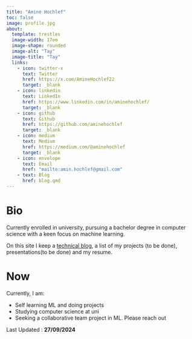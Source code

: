 ```yaml
---
title: "Amine Hochlef"
toc: false
image: profile.jpg
about:
  template: trestles
  image-width: 17em
  image-shape: rounded
  image-alt: "Tay"
  image-title: "Tay"
  links:
    - icon: twitter-x
      text: Twitter
      href: https://x.com/AmineHochlef22
      target: _blank
    - icon: linkedin
      text: LinkedIn
      href: https://www.linkedin.com/in/aminehochlef/
      target: _blank
    - icon: github
      text: Github
      href: https://github.com/aminehochlef
      target: _blank
    - icon: medium
      text: Medium
      href: https://medium.com/@aminehochlef
      target: _blank
    - icon: envelope
      text: Email
      href: "mailto:amin.hochlef@gmail.com"
    - text: Blog
      href: blog.qmd
---
```


# Bio

Currently enrolled in university, pursuing a bachelor degree in computer science with a keen focus on machine learning.

On this site I keep a [technical blog](blog.qmd), a list of my projects (to be done), presentations(to be done) and my resume.

# Now

Currently, I am:

* Self learning ML and doing projects
* Studying computer science at uni
* Seeking a collaborative team project in ML. Please reach out

Last Updated : **27/09/2024**
